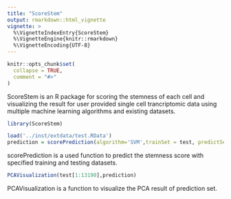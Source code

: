 ```yaml
---
title: "ScoreStem"
output: rmarkdown::html_vignette
vignette: >
  %\VignetteIndexEntry{ScoreStem}
  %\VignetteEngine{knitr::rmarkdown}
  %\VignetteEncoding{UTF-8}
---
```


```r
knitr::opts_chunk$set(
  collapse = TRUE,
  comment = "#>"
)
```

ScoreStem is an R package for scoring the stemness of each cell and visualizing the result for user provided single cell trancriptomic data using multiple machine learning algorithms and existing datasets.

```r
library(ScoreStem)
```

```r
load('../inst/extdata/test.RData')
prediction = scorePrediction(algorithm='SVM',trainSet = test, predictSet = test, target='label')
```
scorePrediction is a used function to predict the stemness score with specified training and testing datasets.

```r
PCAVisualization(test[1:13190],prediction)
```

PCAVisualization is a function to visualize the PCA result of prediction set.
